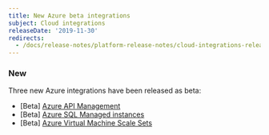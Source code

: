 ```yaml
---
title: New Azure beta integrations
subject: Cloud integrations
releaseDate: '2019-11-30'
redirects:
  - /docs/release-notes/platform-release-notes/cloud-integrations-release-notes/2019-11-30-integrations-new-azure-beta-integrations
---
```


### New

Three new Azure integrations have been released as beta:

* \[Beta] [Azure API Management](/docs/integrations/microsoft-azure-integrations/azure-integrations-list/azure-api-management-monitoring-integration)
* \[Beta] [Azure SQL Managed instances](/docs/integrations/microsoft-azure-integrations/azure-integrations-list/azure-sql-managed-instances-monitoring-integration)
* \[Beta] [Azure Virtual Machine Scale Sets](/docs/integrations/microsoft-azure-integrations/azure-integrations-list/azure-virtual-machine-scale-sets-monitoring-integration)
